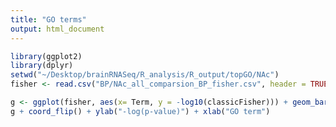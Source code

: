 ```yaml
---
title: "GO terms"
output: html_document
---
```

```r
library(ggplot2)
library(dplyr)
setwd("~/Desktop/brainRNASeq/R_analysis/R_output/topGO/NAc")
fisher <- read.csv("BP/NAc_all_comparsion_BP_fisher.csv", header = TRUE, stringsAsFactors = FALSE)
```

```r
g <- ggplot(fisher, aes(x= Term, y = -log10(classicFisher))) + geom_bar(stat = "identity")
g + coord_flip() + ylab("-log(p-value)") + xlab("GO term")
```